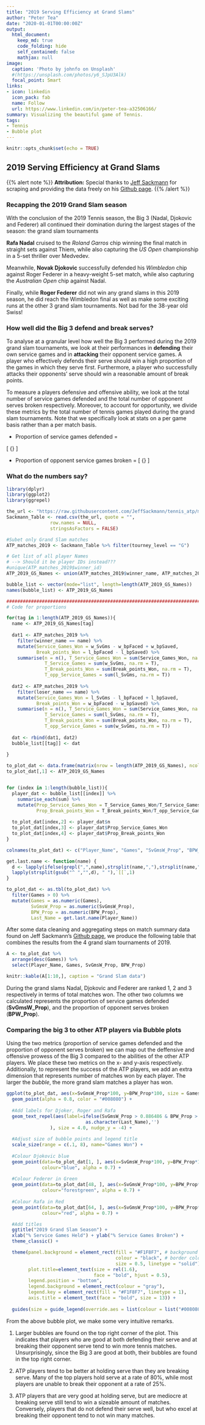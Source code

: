 ```yaml
---
title: "2019 Serving Efficiency at Grand Slams"
author: "Peter Tea"
date: "2020-01-01T00:00:00Z"
output:
  html_document:
    keep_md: true
    code_folding: hide
    self_contained: false
    mathjax: null
image:
  caption: 'Photo by johnfo on Unsplash'
  #(https://unsplash.com/photos/y6_SJpU3Alk)
  focal_point: Smart
links:
- icon: linkedin
  icon_pack: fab
  name: Follow
  url: https://www.linkedin.com/in/peter-tea-a32506166/
summary: Visualizing the beautiful game of Tennis.
tags:
- Tennis
- Bubble plot
---
```


```r
knitr::opts_chunk$set(echo = TRUE)
```
## 2019 Serving Efficiency at Grand Slams

{{% alert note %}}
**Attribution:** Special thanks to [Jeff Sackmann](http://www.tennisabstract.com/) for scraping and providing the data freely on his [Github page](https://github.com/JeffSackmann/tennis_atp/blob/master/README.md).
{{% /alert %}}

### Recapping the 2019 Grand Slam season

With the conclusion of the 2019 Tennis season, the Big 3 (Nadal, Djokovic and Federer) all continued their domination during the largest stages of the season: the grand slam tournaments
  
  **Rafa Nadal** cruised to the *Roland Garros* chip winning the final match in straight sets against Thiem, while also capturing the *US Open* championship in a 5-set thriller over Medvedev.
  
  Meanwhile, **Novak Djokovic** successfully defended his *Wimbledon* chip against Roger Federer in a heavy-weight 5-set match, while also capturing the *Australian Open* chip against Nadal. 
  
  Finally, while **Roger Federer** did not win any grand slams in this 2019 season, he did reach the Wimbledon final as well as make some exciting runs at the other 3 grand slam tournaments. Not bad for the 38-year old Swiss! 


### How well did the Big 3 defend and break serves?

To analyse at a granular level how well the Big 3 performed during the 2019 grand slam tournaments, we look at their performances in **defending** their own service games and in **attacking** their opponent service games. A player who effectively defends their serve should win a high proportion of the games in which they serve first. Furthermore, a player who successfully attacks their opponents' serve should win a reasonable amount of break points.

To measure a players defensive and offensive ability, we look at the total number of service games defended and the total number of opponent serves broken respectively. Moreover, to account for opportunity, we divide these metrics by the total number of tennis games played during the grand slam tournaments. Note that we specifically look at stats on a per game basis rather than a per match basis.

- Proportion of service games defended = 

\[ \frac{ \text{# of service games won}} {\text{Total # of service games}} \]

- Proportion of opponent service games broken = 
\[\frac{ \text{# of service games broken}} {\text{Total # of opponent service games}} \]



### What do the numbers say?

```r
library(dplyr)
library(ggplot2)
library(ggrepel)
```

```r
the_url <- "https://raw.githubusercontent.com/JeffSackmann/tennis_atp/master/atp_matches_2019.csv"
Sackmann_Table <- read.csv(the_url, quote = "", 
                row.names = NULL, 
                stringsAsFactors = FALSE)

#Subet only Grand Slam matches
ATP_matches_2019 <- Sackmann_Table %>% filter(tourney_level == "G")

# Get list of all player Names
# --> Should it be player IDs instead???
#unique(ATP_matches_2019$winner_id)
ATP_2019_GS_Names <- union(ATP_matches_2019$winner_name, ATP_matches_2019$loser_name)

bubble_list <- vector(mode="list", length=length(ATP_2019_GS_Names))
names(bubble_list) <- ATP_2019_GS_Names

###############################################################################
# Code for proportions

for(tag in 1:length(ATP_2019_GS_Names)){
  name <- ATP_2019_GS_Names[tag]
  
  dat1 <- ATP_matches_2019 %>%
    filter(winner_name == name) %>%
    mutate(Service_Games_Won = w_SvGms - w_bpFaced + w_bpSaved,
           Break_points_Won = l_bpFaced - l_bpSaved) %>%
    summarise(n = n(), T_Service_Games_Won = sum(Service_Games_Won, na.rm = T),
              T_Service_Games = sum(w_SvGms, na.rm = T),
              T_Break_points_Won = sum(Break_points_Won, na.rm = T),
              T_opp_Service_Games = sum(l_SvGms, na.rm = T))
  
  dat2 <- ATP_matches_2019 %>%
    filter(loser_name == name) %>%
    mutate(Service_Games_Won = l_SvGms - l_bpFaced + l_bpSaved,
           Break_points_Won = w_bpFaced - w_bpSaved) %>%
    summarise(n = n(), T_Service_Games_Won = sum(Service_Games_Won, na.rm = T),
              T_Service_Games = sum(l_SvGms, na.rm = T),
              T_Break_points_Won = sum(Break_points_Won, na.rm = T),
              T_opp_Service_Games = sum(w_SvGms, na.rm = T))
  
  dat <- rbind(dat1, dat2)
  bubble_list[[tag]] <- dat
  
}

to_plot_dat <- data.frame(matrix(nrow = length(ATP_2019_GS_Names), ncol = 4))
to_plot_dat[,1] <- ATP_2019_GS_Names


for (index in 1:length(bubble_list)){
  player_dat <- bubble_list[[index]] %>%
    summarise_each(sum) %>%
    mutate(Prop_Service_Games_Won = T_Service_Games_Won/T_Service_Games ,
           Prop_Break_points_Won = T_Break_points_Won/T_opp_Service_Games)
  
  to_plot_dat[index,2] <- player_dat$n
  to_plot_dat[index,3] <- player_dat$Prop_Service_Games_Won
  to_plot_dat[index,4] <- player_dat$Prop_Break_points_Won
}

colnames(to_plot_dat) <- c("Player_Name", "Games", "SvGmsW_Prop", "BPW_Prop")

get.last.name <- function(name) {
  d <- lapply(ifelse(grepl(",",name),strsplit(name,","),strsplit(name," ")),`[[`,2)
  lapply(strsplit(gsub("^ ","",d), " "),`[[`,1)
}

to_plot_dat <- as.tbl(to_plot_dat) %>%
  filter(Games > 0) %>%
  mutate(Games = as.numeric(Games),
         SvGmsW_Prop = as.numeric(SvGmsW_Prop),
         BPW_Prop = as.numeric(BPW_Prop),
         Last_Name = get.last.name(Player_Name))

```

After some data cleaning and aggregating steps on match summary data found on Jeff Sackmann's [Github page](https://github.com/JeffSackmann/tennis_atp/blob/master/README.md), we produce the following table that combines the results from the 4 grand slam tournaments of 2019.


```r
A <- to_plot_dat %>%
  arrange(desc(Games)) %>%
  select(Player_Name, Games, SvGmsW_Prop, BPW_Prop)

knitr::kable(A[1:10,], caption = "Grand Slam data")
```

During the grand slams Nadal, Djokovic and Federer are ranked 1, 2 and 3 respectively in terms of total matches won. The other two columns we calculated represents the proportion of service games defended (**SvGmsW_Prop**), and the proportion of opponent serves broken (**BPW_Prop**).


### Comparing the big 3 to other ATP players via Bubble plots
Using the two metrics (proportion of service games defended and the proportion of opponent serves broken) we can map out the deffensive and offensive prowess of the Big 3 compared to the abilities of the other ATP players. We place these two metrics on the x- and y-axis respectively. Additionally, to represent the success of the ATP players, we add an extra dimension that represents number of matches won by each player. The larger the *bubble*, the more grand slam matches a player has won.

```r

ggplot(to_plot_dat, aes(x=SvGmsW_Prop*100, y=BPW_Prop*100, size = Games, label = Player_Name)) + 
  geom_point(alpha = 0.8, color = "#008080") +
  
  #Add labels for Djoker, Roger and Rafa
  geom_text_repel(aes(label=ifelse(SvGmsW_Prop > 0.886486 & BPW_Prop > 0.2635869 , 
                             as.character(Last_Name),'')
                ), size = 4.0, nudge_y = -4) +
  
  #Adjust size of bubble points and legend title
  scale_size(range = c(.1, 8), name="Games Won") +
  
  #Colour Djokovic blue
  geom_point(data=to_plot_dat[1, ], aes(x=SvGmsW_Prop*100, y=BPW_Prop*100, size = Games),
             colour="blue", alpha = 0.7) +
  
  #Colour Federer in Green
  geom_point(data=to_plot_dat[48, ], aes(x=SvGmsW_Prop*100, y=BPW_Prop*100, size = Games),
             colour="forestgreen", alpha = 0.7) +
  
  #Colour Rafa in Red
  geom_point(data=to_plot_dat[64, ], aes(x=SvGmsW_Prop*100, y=BPW_Prop*100, size = Games),
             colour="red", alpha = 0.7) +

  #Add titles
  ggtitle("2019 Grand Slam Season") + 
  xlab("% Service Games Held") + ylab("% Service Games Broken") +
  theme_classic() +

  theme(panel.background = element_rect(fill = "#F1F8F7", # background colour
                                        colour = "black", # border colour
                                        size = 0.5, linetype = "solid"),
        plot.title=element_text(size = rel(1.6),
                                face = "bold", hjust = 0.5),
        legend.position = "bottom",
        legend.background = element_rect(colour = "gray"),
        legend.key = element_rect(fill = "#F1F8F7", linetype = 1),
        axis.title = element_text(face = "bold", size = 13)) +
  
  guides(size = guide_legend(override.aes = list(colour = list("#008080"))))


```

From the above bubble plot, we make some very intuitive remarks. 

1. Larger bubbles are found on the top right corner of the plot. This indicates that players who are good at both defending their serve and at breaking their opponent serve tend to win more tennis matches. Unsurprisingly, since the Big 3 are good at both, their bubbles are found in the top right corner. 

2. ATP players tend to be better at holding serve than they are breaking serve. Many of the top players hold serve at a rate of 80%, while most players are unable to break their opponent at a rate of 25%.

3. ATP players that are very good at holding serve, but are mediocre at breaking serve still tend to win a sizeable amount of matches. Conversely, players that do not defend their serve well, but who excel at breaking their opponent tend to not win many matches.
